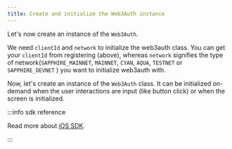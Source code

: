 ```yaml
---
title: Create and initialize the Web3Auth instance
---
```


Let's now create an instance of the `Web3Auth`.

We need `clientId` and `network` to initialize the web3auth class. You can get your `clientId` from registering (above), whereas `network` signifies
the type of network(`SAPPHIRE_MAINNET`, `MAINNET`, `CYAN`, `AQUA`, `TESTNET` or `SAPPHIRE_DEVNET` ) you want to initialize web3auth with.

Now, let's create an instance of the `Web3Auth` class. It can be initialized on-demand when the user interactions are input (like button click) or
when the screen is initialized.

:::info sdk reference

Read more about [iOS SDK](/sdk/pnp/ios).

:::
